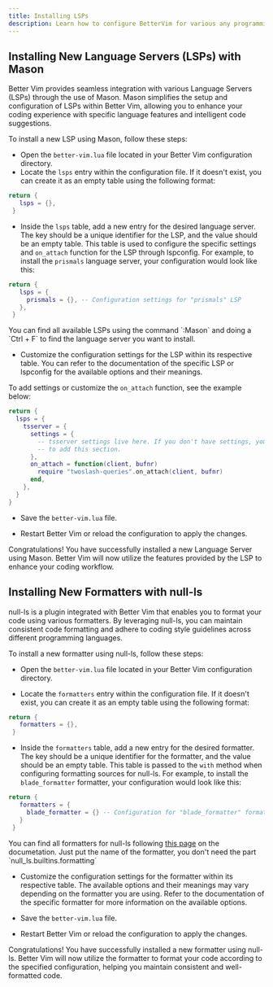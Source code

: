```yaml
---
title: Installing LSPs
description: Learn how to configure BetterVim for various any programming language.
---
```


## Installing New Language Servers (LSPs) with Mason

Better Vim provides seamless integration with various Language Servers (LSPs)
through the use of Mason. Mason simplifies the setup and configuration of LSPs
within Better Vim, allowing you to enhance your coding experience with specific
language features and intelligent code suggestions.

To install a new LSP using Mason, follow these steps:

- Open the `better-vim.lua` file located in your Better Vim configuration directory.
- Locate the `lsps` entry within the configuration file. If it doesn't exist,
you can create it as an empty table using the following format:

```lua better-vim.lua
return {
   lsps = {},
 }
```

- Inside the `lsps` table, add a new entry for the desired language server.
The key should be a unique identifier for the LSP, and the value should be an
empty table. This table is used to configure the specific settings and `on_attach`
function for the LSP through lspconfig. For example, to install the `prismals`
language server, your configuration would look like this:

```lua better-vim.lua
return {
   lsps = {
     prismals = {}, -- Configuration settings for "prismals" LSP
   },
 }
```

<Note>
You can find all available LSPs using the command `:Mason` and doing a `Ctrl + F`
to find the language server you want to install.
</Note>

- Customize the configuration settings for the LSP within its respective table.
You can refer to the documentation of the specific LSP or lspconfig for the
available options and their meanings.

To add settings or customize the `on_attach` function, see the example below:

```lua better-vim.lua
return {
  lsps = {
    tsserver = {
      settings = {
        -- tsserver settings live here. If you don't have settings, you don't need
        -- to add this section.
      },
      on_attach = function(client, bufnr)
        require "twoslash-queries".on_attach(client, bufnr)
      end,
    },
  }
}
```

- Save the `better-vim.lua` file.

- Restart Better Vim or reload the configuration to apply the changes.

Congratulations! You have successfully installed a new Language Server using Mason.
Better Vim will now utilize the features provided by the LSP to enhance your
coding workflow.

## Installing New Formatters with null-ls

null-ls is a plugin integrated with Better Vim that enables you to format your code
using various formatters. By leveraging null-ls, you can maintain consistent code
formatting and adhere to coding style guidelines across different programming languages.

To install a new formatter using null-ls, follow these steps:

- Open the `better-vim.lua` file located in your Better Vim configuration directory.

- Locate the `formatters` entry within the configuration file. If it doesn't
exist, you can create it as an empty table using the following format:


```lua better-vim.lua
return {
   formatters = {},
 }
```

- Inside the `formatters` table, add a new entry for the desired formatter.
The key should be a unique identifier for the formatter, and the value should be
an empty table. This table is passed to the `with` method when configuring formatting sources
for null-ls. For example, to install the `blade_formatter` formatter, your
configuration would look like this:

```lua better-vim.lua
return {
   formatters = {
     blade_formatter = {} -- Configuration for "blade_formatter" formatter
   }
 }
```

<Note>
You can find all formatters for null-ls following <a href='https://github.com/jose-elias-alvarez/null-ls.nvim/blob/main/doc/BUILTINS.md#formatting' target='_blank'>this page</a>
on the documetation. Just put the name of the formatter, you don't need the part `null_ls.builtins.formatting`
</Note>

- Customize the configuration settings for the formatter within its respective table.
The available options and their meanings may vary depending on the formatter you
are using. Refer to the documentation of the specific formatter for more information on the
available options.

- Save the `better-vim.lua` file.

- Restart Better Vim or reload the configuration to apply the changes.

Congratulations! You have successfully installed a new formatter using null-ls.
Better Vim will now utilize the formatter to format your code according to the
specified configuration, helping you maintain consistent and well-formatted code.
